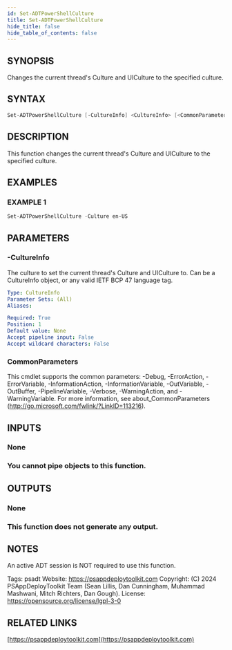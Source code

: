 ```yaml
---
id: Set-ADTPowerShellCulture
title: Set-ADTPowerShellCulture
hide_title: false
hide_table_of_contents: false
---
```


## SYNOPSIS

Changes the current thread's Culture and UICulture to the specified culture.

## SYNTAX

```powershell
Set-ADTPowerShellCulture [-CultureInfo] <CultureInfo> [<CommonParameters>]
```

## DESCRIPTION

This function changes the current thread's Culture and UICulture to the specified culture.

## EXAMPLES

### EXAMPLE 1

```powershell
Set-ADTPowerShellCulture -Culture en-US
```

## PARAMETERS

### -CultureInfo

The culture to set the current thread's Culture and UICulture to.
Can be a CultureInfo object, or any valid IETF BCP 47 language tag.

```yaml
Type: CultureInfo
Parameter Sets: (All)
Aliases:

Required: True
Position: 1
Default value: None
Accept pipeline input: False
Accept wildcard characters: False
```

### CommonParameters

This cmdlet supports the common parameters: -Debug, -ErrorAction, -ErrorVariable, -InformationAction, -InformationVariable, -OutVariable, -OutBuffer, -PipelineVariable, -Verbose, -WarningAction, and -WarningVariable.
For more information, see about_CommonParameters (http://go.microsoft.com/fwlink/?LinkID=113216).

## INPUTS

### None

### You cannot pipe objects to this function.
## OUTPUTS

### None

### This function does not generate any output.
## NOTES
An active ADT session is NOT required to use this function.

Tags: psadt
Website: https://psappdeploytoolkit.com
Copyright: (C) 2024 PSAppDeployToolkit Team (Sean Lillis, Dan Cunningham, Muhammad Mashwani, Mitch Richters, Dan Gough).
License: https://opensource.org/license/lgpl-3-0

## RELATED LINKS

[https://psappdeploytoolkit.com](https://psappdeploytoolkit.com)
